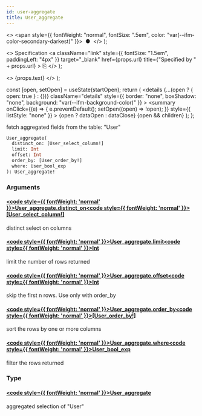 ```yaml
---
id: user-aggregate
title: User_aggregate
---
```


<head>
  <meta content="noindex" name="robots" />
  <meta charset="utf-8" />
</head>

  <>
    <span style={{ fontWeight: "normal", fontSize: ".5em", color: "var(--ifm-color-secondary-darkest)" }}>
      &nbsp;●&nbsp;
    </span>
  </>
);

  <>
    Specification
    <a
      className="link"
      style={{ fontSize: "1.5em", paddingLeft: "4px" }}
      target="_blank"
      href={props.url}
      title={"Specified by " + props.url}
    >
      ⎘
    </a>
  </>
);

  <>
    <span className={props.class}>{props.text}</span>
  </>
);


  const [open, setOpen] = useState(startOpen);
  return (
    <details
      {...(open ? { open: true } : {})}
      className="details"
      style={{ border: "none", boxShadow: "none", background: "var(--ifm-background-color)" }}
    >
      <summary
        onClick={(e) => {
          e.preventDefault();
          setOpen((open) => !open);
        }}
        style={{ listStyle: "none" }}
      >
        {open ? dataOpen : dataClose}
      </summary>
      {open && children}
    </details>
  );
};

fetch aggregated fields from the table: "User"

```graphql
User_aggregate(
  distinct_on: [User_select_column!]
  limit: Int
  offset: Int
  order_by: [User_order_by!]
  where: User_bool_exp
): User_aggregate!
```

### Arguments

#### [<code style={{ fontWeight: 'normal' }}>User_aggregate.<b>distinct_on</b></code>](#)<Bullet />[<code style={{ fontWeight: 'normal' }}><b>[User_select_column!]</b></code>](/docs/api/airdrops/graphql/envio/enums/user-select-column.mdx) <Badge class="badge badge--secondary " text="list"/> <Badge class="badge badge--secondary " text="enum"/>

distinct select on columns

#### [<code style={{ fontWeight: 'normal' }}>User_aggregate.<b>limit</b></code>](#)<Bullet />[<code style={{ fontWeight: 'normal' }}><b>Int</b></code>](/docs/api/airdrops/graphql/envio/scalars/int.mdx) <Badge class="badge badge--secondary " text="scalar"/>

limit the number of rows returned

#### [<code style={{ fontWeight: 'normal' }}>User_aggregate.<b>offset</b></code>](#)<Bullet />[<code style={{ fontWeight: 'normal' }}><b>Int</b></code>](/docs/api/airdrops/graphql/envio/scalars/int.mdx) <Badge class="badge badge--secondary " text="scalar"/>

skip the first n rows. Use only with order_by

#### [<code style={{ fontWeight: 'normal' }}>User_aggregate.<b>order_by</b></code>](#)<Bullet />[<code style={{ fontWeight: 'normal' }}><b>[User_order_by!]</b></code>](/docs/api/airdrops/graphql/envio/inputs/user-order-by.mdx) <Badge class="badge badge--secondary " text="list"/> <Badge class="badge badge--secondary " text="input"/>

sort the rows by one or more columns

#### [<code style={{ fontWeight: 'normal' }}>User_aggregate.<b>where</b></code>](#)<Bullet />[<code style={{ fontWeight: 'normal' }}><b>User_bool_exp</b></code>](/docs/api/airdrops/graphql/envio/inputs/user-bool-exp.mdx) <Badge class="badge badge--secondary " text="input"/>

filter the rows returned

### Type

#### [<code style={{ fontWeight: 'normal' }}><b>User_aggregate</b></code>](/docs/api/airdrops/graphql/envio/objects/user-aggregate.mdx) <Badge class="badge badge--secondary " text="object"/>

aggregated selection of "User"
